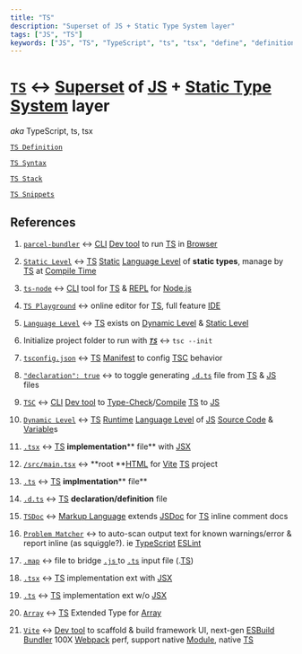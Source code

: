 ```yaml
---
title: "TS"
description: "Superset of JS + Static Type System layer"
tags: ["JS", "TS"]
keywords: ["JS", "TS", "TypeScript", "ts", "tsx", "define", "definition", "ELI5", "explain", "what is", "How to"]
---
```


# [`TS`](./)  ↔ [<span data-tooltip-id="preview__4iXrJXNHZSEXe9WWQ">Superset</span>](/wiki/JS/TS/TS-Definition/Superset) of [<span data-tooltip-id="preview__HWLTjZrhernsLocy7">JS</span>](/wiki/JS) + [<span data-tooltip-id="preview__w3MANuj8P9aC4tGAC">Static Type System</span>](/wiki/JS/TS/TS-Definition/Static-Type-System) layer

 *aka* TypeScript, ts, tsx

[`TS Definition`](/wiki/JS/TS/TS-Definition)

[`TS Syntax`](/wiki/JS/TS/TS-Syntax)

[`TS Stack`](/wiki/JS/TS/TS-Stack)

[`TS Snippets`](/wiki/JS/TS/TS-Snippets)



## References

1. [`parcel-bundler`](/wiki/Dev-tool/Build-Tool/parcel/parcel-bundler) ↔ [<span data-tooltip-id="preview__7X4pjMArcfPSR5Zsi">CLI</span>](/wiki/Dev-tool/CLI) [<span data-tooltip-id="preview__9izw8RoFY6epyxXYK">Dev tool</span>](/wiki/Dev-tool) to run [<span data-tooltip-id="preview__PR6QXQ7XD2g3PmTaF">TS</span>](/wiki/JS/TS) in [<span data-tooltip-id="preview__GzGa6ipQeeQ93Q7qA">Browser</span>](/wiki/Computer-Science/Computer-Language/Computer/Software/Domain/Web-Dev/Browser) 

2. [`Static Level`](/wiki/JS/TS/TS-Definition/Language-Level/Static-Level) ↔ [<span data-tooltip-id="preview__PR6QXQ7XD2g3PmTaF">TS</span>](/wiki/JS/TS) [<span data-tooltip-id="preview__Kqp9BxZMAbDexD35P">Static</span>](/wiki/JS/TS/TS-Definition/Static-Type-System/statically-check) [<span data-tooltip-id="preview__QTbq9mNfhaFBqPDPn">Language Level</span>](/wiki/JS/TS/TS-Definition/Language-Level) of **static types**, manage by [<span data-tooltip-id="preview__PR6QXQ7XD2g3PmTaF">TS</span>](/wiki/JS/TS) at [<span data-tooltip-id="preview__bJMWyPuGvhRoanPqn">Compile Time</span>](/wiki/JS/JS-Definition/JS-Engine/Call-Stack/EC/Compile-Time) 

3. [`ts-node`](/wiki/JS/TS/TS-Stack/ts-node) ↔ [<span data-tooltip-id="preview__7X4pjMArcfPSR5Zsi">CLI</span>](/wiki/Dev-tool/CLI)  tool for [<span data-tooltip-id="preview__PR6QXQ7XD2g3PmTaF">TS</span>](/wiki/JS/TS) & [<span data-tooltip-id="preview__p37twFtXp4W525E7g">REPL</span>](/wiki/JS/Nodejs/nodejs-commands/node/REPL) for [<span data-tooltip-id="preview__Z39RDuJCMzaWFn7Si">Node.js</span>](/wiki/JS/Nodejs) 

4. [`TS Playground`](/wiki/JS/TS/TS-Stack/TS-Playground) ↔ online editor for [<span data-tooltip-id="preview__PR6QXQ7XD2g3PmTaF">TS</span>](/wiki/JS/TS), full feature [<span data-tooltip-id="preview__dhMQEy6ZxMB4reJy3">IDE</span>](/wiki/Dev-tool/IDE)

5. [`Language Level`](/wiki/JS/TS/TS-Definition/Language-Level) ↔ [<span data-tooltip-id="preview__PR6QXQ7XD2g3PmTaF">TS</span>](/wiki/JS/TS) exists on [<span data-tooltip-id="preview__x8zogyXaMwhdzSYPb">Dynamic Level</span>](/wiki/JS/TS/TS-Definition/Language-Level/Dynamic-Level) & [<span data-tooltip-id="preview__7ecBFfLegZ9LRcZvD">Static Level</span>](/wiki/JS/TS/TS-Definition/Language-Level/Static-Level) 

6. Initialize project folder to run with [**_`TS`_**](/wiki/JS/TS) ↔ `tsc --init ` 

7. [`tsconfig.json`](/wiki/JS/TS/TS-Definition/TSC/TSC-commands/Initialize-project-folder-to-run-with-TS/tsconfigjson) ↔ [<span data-tooltip-id="preview__PR6QXQ7XD2g3PmTaF">TS</span>](/wiki/JS/TS) [<span data-tooltip-id="preview__6e3cjPbeDMXncm7X2">Manifest</span>](/wiki/JS/Nodejs/npm/Package-Manager/Package/Manifest) to config [<span data-tooltip-id="preview__rdRvbWb3ejQk3QaYP">TSC</span>](/wiki/JS/TS/TS-Definition/TSC) behavior

8. [`"declaration": true`](/wiki/JS/TS/TS-Definition/TSC/TSC-commands/Initialize-project-folder-to-run-with-TS/tsconfigjson/compilerOptions/Emit/declaration-true) ↔ to toggle generating [<span data-tooltip-id="preview__W8Y2H2FypxcrW4NNg">`.d.ts`</span>](/wiki/JS/TS/TS-Syntax/Modules-TS/dts) file from [<span data-tooltip-id="preview__PR6QXQ7XD2g3PmTaF">TS</span>](/wiki/JS/TS) & [<span data-tooltip-id="preview__HWLTjZrhernsLocy7">JS</span>](/wiki/JS) files 

9. [`TSC`](/wiki/JS/TS/TS-Definition/TSC) ↔ [<span data-tooltip-id="preview__7X4pjMArcfPSR5Zsi">CLI</span>](/wiki/Dev-tool/CLI) [<span data-tooltip-id="preview__9izw8RoFY6epyxXYK">Dev tool</span>](/wiki/Dev-tool) to [<span data-tooltip-id="preview__HJTTWX5zPjGHY9RR9">Type-Check</span>](/wiki/JS/TS/TS-Definition/Static-Type-System/Type-Check)/[<span data-tooltip-id="preview__Xk6nR3mXM84BhggxW">Compile</span>](/wiki/JS/JS-Definition/JS-Engine/Compilation-vs-Interpretation/CPUs-only-understand-binary-therefore-all-code-must-be-eventually-converted-into-machine-code/Source-Code-can-be-converted-into-Machine-Code-by-either-compilation-or-interpretation/Compiler) [<span data-tooltip-id="preview__PR6QXQ7XD2g3PmTaF">TS</span>](/wiki/JS/TS) to [<span data-tooltip-id="preview__HWLTjZrhernsLocy7">JS</span>](/wiki/JS) 

10. [`Dynamic Level`](/wiki/JS/TS/TS-Definition/Language-Level/Dynamic-Level) ↔ [<span data-tooltip-id="preview__PR6QXQ7XD2g3PmTaF">TS</span>](/wiki/JS/TS) [<span data-tooltip-id="preview__JDaB3CZDvm7pambpE">Runtime</span>](/wiki/JS/JS-Definition/JS-Engine/Call-Stack/EC/Runtime) [<span data-tooltip-id="preview__QTbq9mNfhaFBqPDPn">Language Level</span>](/wiki/JS/TS/TS-Definition/Language-Level) of [<span data-tooltip-id="preview__HWLTjZrhernsLocy7">JS</span>](/wiki/JS) [<span data-tooltip-id="preview__9i74HqGTJjH3GaNAR">Source Code</span>](/wiki/Computer-Science/Computer-Language/Programming-Language/Source-Code) & [<span data-tooltip-id="preview__tuDTHPAfAsdd53o2S">Variable</span>](/wiki/JS/JS-Language/Primitive/undefined/Argument/Variable)s 

11. [`.tsx`](/wiki/JS/TS/TS-Syntax/Modules-TS/tsx) ↔ [<span data-tooltip-id="preview__PR6QXQ7XD2g3PmTaF">TS</span>](/wiki/JS/TS) **implementation**** file** with [<span data-tooltip-id="preview__AFA7phR8QdbJCn9aS">JSX</span>](/wiki/React/React-API/JSX) 

12. [`/src/main.tsx`](/wiki/React/React-Stack/CRA/app-skeleton/src/src-maintsx) ↔ **root **[<span data-tooltip-id="preview__76YZFGLsBuRNyEMqN">HTML</span>](/wiki/HTML) for [<span data-tooltip-id="preview__SSwovHxkZm9pgPy3x">Vite</span>](/wiki/Dev-tool/Build-Tool/Vite) [<span data-tooltip-id="preview__PR6QXQ7XD2g3PmTaF">TS</span>](/wiki/JS/TS) project 

13. [`.ts`](/wiki/JS/TS/TS-Syntax/Modules-TS/ts) ↔ [<span data-tooltip-id="preview__PR6QXQ7XD2g3PmTaF">TS</span>](/wiki/JS/TS) **implmentation**** file** 

14. [`.d.ts`](/wiki/JS/TS/TS-Syntax/Modules-TS/dts) ↔ [<span data-tooltip-id="preview__PR6QXQ7XD2g3PmTaF">TS</span>](/wiki/JS/TS) **declaration/definition** file

15. [`TSDoc`](/wiki/JS/TS/TS-Stack/TSDoc) ↔ [<span data-tooltip-id="preview__PeH65ie4nro3mctZM">Markup Language</span>](/wiki/Computer-Science/Computer-Language/Markup-Language) extends [<span data-tooltip-id="preview__5NZWMsGEuMXwApXj9">JSDoc</span>](/wiki/JS/Library/JSDoc) for [<span data-tooltip-id="preview__PR6QXQ7XD2g3PmTaF">TS</span>](/wiki/JS/TS) inline comment docs

16. [`Problem Matcher`](/wiki/Dev-tool/IDE/VS-Code/VSCode-Features/Problem-Matcher) ↔ to auto-scan output text for known warnings/error & report inline (as squiggle?). ie [<span data-tooltip-id="preview__PR6QXQ7XD2g3PmTaF">TypeScript</span>](/wiki/JS/TS) [<span data-tooltip-id="preview__MF6x42vDCmriPzoPJ">ESLint</span>](/wiki/Dev-tool/IDE/VS-Code/VSC-Extension/CORE/ESLint) 

17. [`.map`](/wiki/JS/TS/TS-Definition/TSC/TSC-commands/Initialize-project-folder-to-run-with-TS/tsconfigjson/compilerOptions/Emit/sourcemap-true/map) ↔ file to bridge [<span data-tooltip-id="preview__HWLTjZrhernsLocy7">`.js` </span>](/wiki/JS) to [<span data-tooltip-id="preview__PR6QXQ7XD2g3PmTaF">`.ts`</span>](/wiki/JS/TS) input file (.[<span data-tooltip-id="preview__PR6QXQ7XD2g3PmTaF">TS</span>](/wiki/JS/TS))

18. [`.tsx`](/wiki/JS/TS/Aliases/tsx) ↔ [<span data-tooltip-id="preview__PR6QXQ7XD2g3PmTaF">TS</span>](/wiki/JS/TS) implementation ext with [<span data-tooltip-id="preview__AFA7phR8QdbJCn9aS">JSX</span>](/wiki/React/React-API/JSX) 

19. [`.ts`](/wiki/JS/TS/Aliases/ts) ↔ [<span data-tooltip-id="preview__PR6QXQ7XD2g3PmTaF">TS</span>](/wiki/JS/TS) implementation ext w/o [<span data-tooltip-id="preview__AFA7phR8QdbJCn9aS">JSX</span>](/wiki/React/React-API/JSX) 

20. [`Array`](/wiki/JS/TS/TS-Syntax/Type/Base-Type/Array) ↔ [<span data-tooltip-id="preview__PR6QXQ7XD2g3PmTaF">TS</span>](/wiki/JS/TS) Extended Type for [<span data-tooltip-id="preview__gihXdeuiBkAzTWJeQ">Array</span>](/wiki/JS/JS-Language/Object/Array) 

21. [`Vite`](/wiki/Dev-tool/Build-Tool/Vite) ↔ [<span data-tooltip-id="preview__9izw8RoFY6epyxXYK">Dev tool</span>](/wiki/Dev-tool) to scaffold & build framework UI, next-gen [<span data-tooltip-id="preview__Tpgh5gZ6wr4z5ksHN">ESBuild</span>](/wiki/Dev-tool/Build-Tool/ESBuild) [<span data-tooltip-id="preview__BNEWxReXXQjB2Maqc">Bundler</span>](/wiki/JS/Library/Module/Bundler) 100X [<span data-tooltip-id="preview__LDEQHmzc9uwztXM7P">Webpack</span>](/wiki/Dev-tool/Build-Tool/Webpack) perf, support native [<span data-tooltip-id="preview__9nTJNzTgJNEKELjh4">Module</span>](/wiki/JS/Library/Module), native [<span data-tooltip-id="preview__PR6QXQ7XD2g3PmTaF">TS</span>](/wiki/JS/TS) 





<Preview4iXrJXNHZSEXe9WWQ/>



<PreviewHWLTjZrhernsLocy7/>



<Previeww3MANuj8P9aC4tGAC/>



<Preview7X4pjMArcfPSR5Zsi/>



<Preview9izw8RoFY6epyxXYK/>



<PreviewPR6QXQ7XD2g3PmTaF/>



<PreviewGzGa6ipQeeQ93Q7qA/>



<PreviewKqp9BxZMAbDexD35P/>



<PreviewQTbq9mNfhaFBqPDPn/>



<PreviewbJMWyPuGvhRoanPqn/>



<Previewp37twFtXp4W525E7g/>



<PreviewZ39RDuJCMzaWFn7Si/>



<PreviewdhMQEy6ZxMB4reJy3/>



<Previewx8zogyXaMwhdzSYPb/>



<Preview7ecBFfLegZ9LRcZvD/>



<Preview6e3cjPbeDMXncm7X2/>



<PreviewrdRvbWb3ejQk3QaYP/>



<PreviewW8Y2H2FypxcrW4NNg/>



<PreviewHJTTWX5zPjGHY9RR9/>



<PreviewXk6nR3mXM84BhggxW/>



<PreviewJDaB3CZDvm7pambpE/>



<Preview9i74HqGTJjH3GaNAR/>



<PreviewtuDTHPAfAsdd53o2S/>



<PreviewAFA7phR8QdbJCn9aS/>



<Preview76YZFGLsBuRNyEMqN/>



<PreviewSSwovHxkZm9pgPy3x/>



<PreviewPeH65ie4nro3mctZM/>



<Preview5NZWMsGEuMXwApXj9/>



<PreviewMF6x42vDCmriPzoPJ/>



<PreviewgihXdeuiBkAzTWJeQ/>



<PreviewTpgh5gZ6wr4z5ksHN/>



<PreviewBNEWxReXXQjB2Maqc/>



<PreviewLDEQHmzc9uwztXM7P/>



<Preview9nTJNzTgJNEKELjh4/>